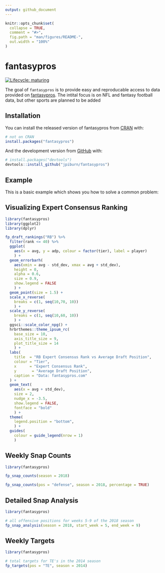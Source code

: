 ```yaml
---
output: github_document
---
```


<!-- README.md is generated from README.Rmd. Please edit that file -->

```r
knitr::opts_chunk$set(
  collapse = TRUE,
  comment = "#>",
  fig.path = "man/figures/README-",
  out.width = "100%"
)
```
# fantasypros

<!-- badges: start -->
[![Lifecycle: maturing](https://img.shields.io/badge/lifecycle-maturing-blue.svg)](https://www.tidyverse.org/lifecycle/#maturing)
<!-- badges: end -->

The goal of `fantasypros` is to provide easy and reproducable access to data
provided on [fantasypros](https://www.fantasypros.com). The intital focus is on
NFL and fantasy football data, but other sports are planned to be added

## Installation

You can install the released version of fantasypros from [CRAN](https://CRAN.R-project.org) with:

``` r
# not on CRAN
install.packages("fantasypros")
```

And the development version from [GitHub](https://github.com/) with:

``` r
# install.packages("devtools")
devtools::install_github("jpiburn/fantasypros")
```
## Example

This is a basic example which shows you how to solve a common problem:

## Visualizing Expert Consensus Ranking
```r
library(fantasypros)
library(ggplot2)
library(dplyr)

fp_draft_rankings("RB") %>%
  filter(rank <= 40) %>%
  ggplot(
    aes(x = avg, y = adp, colour = factor(tier), label = player)
    ) +
  geom_errorbarh(
    aes(xmin = avg - std_dev, xmax = avg + std_dev), 
    height = 0, 
    alpha = 0.6, 
    size = 0.9,  
    show.legend = FALSE
    ) +
  geom_point(size = 1.5) +
  scale_x_reverse(
    breaks = c(1, seq(10,70, 10))
    ) +
  scale_y_reverse(
    breaks = c(1, seq(10,60, 10))
    ) +
  ggsci::scale_color_npg() +
  hrbrthemes::theme_ipsum_rc(
    base_size = 10, 
    axis_title_size = 9,
    plot_title_size = 14
    ) +
  labs(
    title  = "RB Expert Consensus Rank vs Average Draft Position",
    colour = "Tier",
    x      = "Expert Consensus Rank",
    y       = "Average Draft Position",
    caption = "Data: fantasypros.com"
  ) + 
  geom_text(
    aes(x = avg + std_dev), 
    size = 2, 
    nudge_x = -3.5, 
    show.legend = FALSE,
    fontface = "bold"
    ) +
  theme(
    legend.position = "bottom",
    ) +
  guides(
    colour = guide_legend(nrow = 1)
    )
```


## Weekly Snap Counts
```r
library(fantasypros)

fp_snap_counts(season = 2018)

fp_snap_counts(pos = "defense", season = 2018, percentage = TRUE)

```


## Detailed Snap Analysis
```r
library(fantasypros)

# all offensive positions for weeks 5-9 of the 2018 season
fp_snap_analysis(season = 2018, start_week = 5, end_week = 9)
```

## Weekly Targets
```r
library(fantasypros)

# total targets for TE's in the 2014 season
fp_targets(pos = "TE", season = 2014)
```
